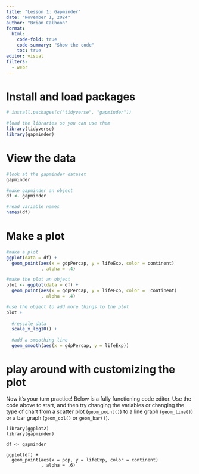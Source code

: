 ```yaml
---
title: "Lesson 1: Gapminder"
date: "November 1, 2024"
author: "Brian Calhoon"
format: 
  html:
    code-fold: true
    code-summary: "Show the code"
    toc: true
editor: visual
filters: 
  - webr
---
```


# Install and load packages
```r
# install.packages(c("tidyverse", "gapminder"))

#load the libraries so you can use them
library(tidyverse)
library(gapminder)
```

# View the data
```r
#look at the gapminder dataset
gapminder

#make gapminder an object
df <- gapminder

#read variable names
names(df)

```

# Make a plot
```r
#make a plot
ggplot(data = df) +
  geom_point(aes(x = gdpPercap, y = lifeExp, color = continent)
             , alpha = .4) 

#make the plot an object
plot <- ggplot(data = df) +
  geom_point(aes(x = gdpPercap, y = lifeExp, color =  continent)
             , alpha = .4) 
```

```r
#use the object to add more things to the plot
plot +  
  
  #rescale data
  scale_x_log10() + 
  
  #add a smoothing line
  geom_smooth(aes(x = gdpPercap, y = lifeExp))
```

# play around with customizing the plot

Now it's your turn practice! Below is a fully functioning code editor. Use the code above to start, and then try changing the variables or changing the type of chart from a scatter plot (`geom_point()`) to a line graph (`geom_line()`) or a bar graph (`geom_col()` or `geom_bar()`). 
```webr-r
library(ggplot2)
library(gapminder)

df <- gapminder

ggplot(df) +
  geom_point(aes(x = pop, y = lifeExp, color = continent)
             , alpha = .6)

```

